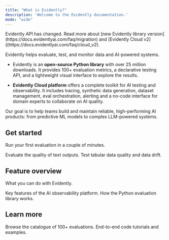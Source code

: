 ```yaml
---
title: "What is Evidently?"
description: 'Welcome to the Evidently documentation.'
mode: "wide"
---
```


<Info>
Evidently API has changed. Read more about [new Evidently library version](https://docs.evidentlyai.com/faq/migration) and [Evidently Cloud v2]((https://docs.evidentlyai.com/faq/cloud_v2).
</Info>

Evidently helps evaluate, test, and monitor data and AI-powered systems.

* Evidently is an **open-source Python library** with over 25 million downloads. It provides 100+ evaluation metrics, a declarative testing API, and a lightweight visual interface to explore the results.

* **Evidently Cloud platform** offers a complete toolkit for AI testing and observability. It includes tracing, synthetic data generation, dataset management, eval orchestration, alerting and a no-code interface for domain experts to collaborate on AI quality.

Our goal is to help teams build and maintain reliable, high-performing AI products: from predictive ML models to complex LLM-powered systems.

## Get started

Run your first evaluation in a couple of minutes.

<CardGroup cols={2}>
  <Card title="LLM quickstart" icon="comment-text" href="/quickstart_llm">
    Evaluate the quality of text outputs.
  </Card>

  <Card title="ML quickstart" icon="table" href="/quickstart_ml">
    Test tabular data quality and data drift.
  </Card>
</CardGroup>

## Feature overview

What you can do with Evidently.

<CardGroup cols={2}>
  <Card title="Evidently Platform" href="/docs/platform/overview" img="/images/platform_small-min.png">
    Key features of the AI observability platform.
  </Card>

  <Card title="Evidently library" href="docs/library/overview" img="/images/library_small-min.png">
    How the Python evaluation library works.
  </Card>
</CardGroup>

## Learn more

<CardGroup cols={2}>
  <Card title="Metrics" icon="chart-simple" href="/metrics">
    Browse the catalogue of 100+ evaluations.
  </Card>

  <Card title="Cookbook" icon="code" href="/examples">
    End-to-end code tutorials and examples.
  </Card>
</CardGroup>